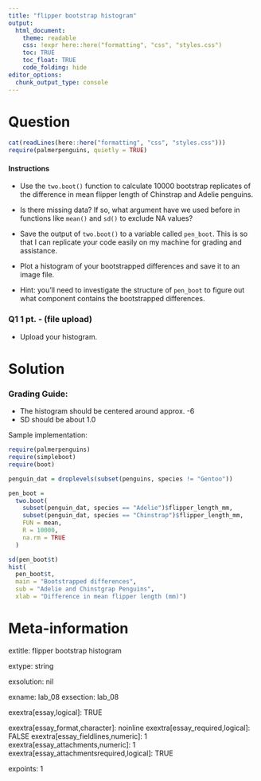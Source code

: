 ```yaml
---
title: "flipper bootstrap histogram"
output:  
  html_document:
    theme: readable
    css: !expr here::here("formatting", "css", "styles.css")
    toc: TRUE
    toc_float: TRUE
    code_folding: hide
editor_options: 
  chunk_output_type: console
---
```


Question
========

```r

cat(readLines(here::here("formatting", "css", "styles.css")))
require(palmerpenguins, quietly = TRUE)
```

<div class="instructions">

#### Instructions

- Use the `two.boot()` function to calculate 10000 bootstrap replicates of the difference in mean flipper length of Chinstrap and Adelie penguins.
- Is there missing data?  If so, what argument have we used before in functions like `mean()` and `sd()` to exclude NA values?
- Save the output of `two.boot()` to a variable called `pen_boot`.  This is so that I can replicate your code easily on my machine for grading and assistance.

- Plot a histogram of your bootstrapped differences and save it to an image file.

</div>

<div class="hints">

- Hint: you'll need to investigate the structure of `pen_boot` to figure out what component contains the bootstrapped differences.

</div>

<div class="questions">

### Q1 1 pt. - (file upload)

- Upload your histogram.

</div>



Solution
========

### Grading Guide:

- The histogram should be centered around approx. -6
- SD should be about 1.0


Sample implementation:
```r
require(palmerpenguins)
require(simpleboot)
require(boot)

penguin_dat = droplevels(subset(penguins, species != "Gentoo"))

pen_boot = 
  two.boot(
    subset(penguin_dat, species == "Adelie")$flipper_length_mm,
    subset(penguin_dat, species == "Chinstrap")$flipper_length_mm,
    FUN = mean,
    R = 10000,
    na.rm = TRUE
  )

sd(pen_boot$t)
hist(
  pen_boot$t,
  main = "Bootstrapped differences",
  sub = "Adelie and Chinstgrap Penguins",
  xlab = "Difference in mean flipper length (mm)")

```



Meta-information
================
extitle: flipper bootstrap histogram

extype: string

exsolution: nil

exname: lab_08
exsection: lab_08

exextra[essay,logical]: TRUE

exextra[essay_format,character]: noinline
exextra[essay_required,logical]: FALSE
exextra[essay_fieldlines,numeric]: 1
exextra[essay_attachments,numeric]: 1
exextra[essay_attachmentsrequired,logical]: TRUE

expoints: 1



